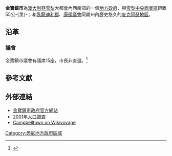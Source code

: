 {{noteTA
|G1=地名
}}
{{Infobox Australian Place | type = lga 
| name     = 金寶鎮市
| state    = 新南威爾斯州
| image    = Campbelltown lga sydney.png
| pop      = 143,076 (2006)
| pop_footnotes = <ref>{{Census 2006 AUS | id = LGA11500 | name = Campbelltown (C) (Local Government Area)|quick=on|accessdate=2007-11-29}}</ref>
| density  = 483
| area     = 312
| est      = 
| seat     = 金寶鎮
| mayor    = Russell Matheson
| region   = [[悉尼|雪梨]]
| logo     = 
| url      = http://www.campbelltown.nsw.gov.au/
| stategov = 金寶鎮、Macquarie Fields、康頓、臥龍迪利
| fedgov   = Macarthur、Werriwa
| near-nw  = [[康頓議會|康頓]]
| near-n   = [[利物浦市_(新南威爾斯州)|利物浦]]
| near-ne  = [[薩瑟蘭郡|薩瑟蘭]]
| near-e   = [[薩瑟蘭郡|薩瑟蘭]]
| near-w   = [[康頓議會|康頓]]
| near-sw  = [[臥龍迪利郡|臥龍迪利]]
| near-s   = [[臥龍迪利郡|臥龍迪利]]
| near-se  = [[卧龙岗_(新南威尔士州)|臥龍崗]]
}}
'''金寶鎮市'''為[[澳大利亞|澳大利亞]][[悉尼|雪梨]]大都會內西南部的一個[[地方政府區域|地方政府]]，與[[雪梨中央商業區|雪梨中央商業區]]距離55公-{里}-；和[[臥龍迪利郡|臥龍迪利郡]]、[[康頓議會|康頓議會]]同屬州內歷史悠久的[[麥克阿瑟地區|麥克阿瑟地區]]。

== 沿革 ==
<!-- Unsourced image removed: [[image:LGAweb2.jpg|right]] 
Campbelltown was founded in 1820, named after Elizabeth Macquarie née Campbell, wife of the then Governor of New South Wales [[Lachlan_Macquarie|Lachlan Macquarie]]. The town was one of a series of south-western settlements being established by Macquarie at that time. Others include Ingleburn and [[Liverpool,_New_South_Wales|Liverpool]].

Campbelltown Council was originally incorporated in 1882. The present boundaries of the City of Campbelltown were largely formed in 1949, following the amalgamation of the Municipalities of Ingleburn (incorporated in April 1896) and Campbelltown, as part of a rationalisation of local government areas across New South Wales following World War II.

Campbelltown was designated in the early 1960s in the [[Sydney_Region_Outline_Plan|Sydney Region Outline Plan]], prepared by the [[Planning_Commission_of_New_South_Wales|Planning Commission of New South Wales]] as a satellite city, and a regional capital for the south west of Sydney. There was extensive building and population growth in the intervening time and the government surrounded the township with areas which were set aside for public and private housing and industry.

Campbelltown was declared a City by the Hon. P.H. Morton MLA, Minister for Local Government and Highways, on May 4, 1968. That same day saw the arrival of the first electric train to Campbelltown from Sydney.

As a City, Campbelltown honoured the 1st Signals Regiment (now the 1st Joins Support Unit) with the medieval custom of the Freedom of the City. The Mayor, Alderman Clive Tregear, wanted to recognise the contribution to the units based at the Ingleburn Army Barracks. The Regiment marched through Campbelltown until it got transferred to Queensland in the late 1980s.

Campbelltown was presented with its own coat of arms in 1969. The Arms were based those on the Arms of the Campbell Family in Scotland.

Campbelltown today acts as a significant regional centre for southwestern Sydney with a rail line, major hospital, university and several shopping centres.

== 政治 ==
Two [[Australian_House_of_Representatives|federal electorates]] overlap the City of Campbelltown, [[Division_of_Werriwa|Werriwa]] and [[Division_of_Macarthur|Macarthur]]. Four [[New_South_Wales_Legislative_Assembly|state electorates]] overlap Campbelltown: [[Electoral_district_of_Camden|Camden]], [[Electoral_district_of_Campbelltown|Campbelltown]], [[Electoral_district_of_Macquarie_Fields|Macquarie Fields]] and the [[Electoral_district_of_Wollondilly|Wollondilly]].-->

=== 議會 ===
金寶鎮市議會有議席15座，市長非直選。<ref name=EC>{{cite web|url = http://www.lg.elections.nsw.gov.au/LGE2008/result.Campbelltown.html|title = Campbelltown City Council|work = 2008 Election results|publisher = Electoral Commission NSW|accessdate = 2009-06-16}}{{Dead link|date=2019年11月 |bot=InternetArchiveBot |fix-attempted=yes }}</ref> 

<!--=== 州政治 ===
Labor candidates have dominated state and federal elections in Campbelltown over recent decades, and currently hold all four state electorates in Campbelltown.

The seat of Camden predominantly covers the neighbouring [[Camden_Council|Camden Council]], only including small parts of Campbelltown west of the Hume Highway, and is currently held by Labor's [[Geoff_Corrigan|Geoff Corrigan]], the former Mayor of Camden. The seat was won off the Liberal Party at the 2003 State election.

The seat of Campbelltown covers southern parts of the City of Campbelltown, and is held by Labor's [[Graham_West|Graham West]]. The seat was previously held by Olympics Minister [[Michael_Knight_(Australian_politician)|Michael Knight]], prior to his resignation in 2001, which triggered a by-election, won by Labor candidate [[Graham_West|Graham West]].

The seat of Macquarie Fields covers northern parts of Campbelltown and some of the newer estates of [[City_of_Liverpool|Liverpool]], and is held by Labor's Dr [[Andrew_McDonald_(Australian_politician)|Andrew McDonald]]. The seat was held for many years by senior NSW minister [[Craig_Knowles|Craig Knowles]], who retired in 2005 in conjunction with the retirement of Premier [[Bob_Carr|Bob Carr]] and Deputy Premier [[Andrew_Refshauge|Andrew Refshauge]]. Cr [[Steven_Chaytor|Steven Chaytor]], an advisor to former Prime Minister [[Gough_Whitlam|Gough Whitlam]] and Campbelltown City councillor, gained the seat in a September [[Macquarie_Fields_state_by-election,_2005|by-election]]. On January 19, 2007, Steven Chaytor withdrew as a candidate for Macquarie Fields for the March 2007 election, following his conviction for assaulting his former girlfriend, which was overturned on appeal after the 2007 election. He was replaced by Dr McDonald as Labor candidate, who went on to win the seat.

The seat of Wollondilly covers parts of southern Campbelltown, as well as covering [[Wollondilly_Shire|Wollondilly Shire]]. It was created in the 2006 NSW redistribution, and was first won at the 2007 election by former Wollondilly Mayor and Labor candidate Cr Phil Costa.

=== 聯邦政治 ===
Campbelltown is divided between two federal electorates, with the northern half of the city being taken in by the [[Division_of_Werriwa|Division of Werriwa]] and the southern half of the city being taken in by the [[Division_of_Macarthur|Division of Macarthur]].

Werriwa has been held by the [[Australian_Labor_Party|Australian Labor Party]] for over 70 years, and was held by [[Opposition_(parliamentary)|Leader of the Opposition]] [[Mark_Latham|Mark Latham]] prior to his resignation in early 2005. Following this [[Werriwa_by-election,_2005|by-election]] in March 2005, Labor's [[Chris_Hayes_(politician)|Chris Hayes]] was elected to the [[Australian_House_of_Representatives|House of Representatives]].

Macarthur has been traditionally a [[bellwether|bellwether]] seat, which shifted northwards into Campbelltown following the 1998 [[Redistribution_(Australia)|redistribution]]. While this redistribution made the seat, held at the time by former NSW Liberal Premier [[John_Fahey_(politician)|John Fahey]], notionally Labor, the nomination of former ultra-marathon runner [[Pat_Farmer|Pat Farmer]] for the Liberal party helped defeat the Labor Party, and the seat briefly became a safe Liberal seat. At the 2007 Australian Federal Election, however, Farmer suffered a massive swing against him and he retained the seat only narrowly.-->

== 參考文獻 ==
{{reflist}}

{{commons|Campbelltown Heritage}}

== 外部連結 ==
* [http://www.campbelltown.nsw.gov.au/ 金寶鎮市政府官方網站]
* [http://www.abs.gov.au/ausstats/abs@census.nsf/Lookup2001Census/B903BCF89AF83C4ACA256BC0000D1E40 2001年人口調查]
* [[:voy:en:Campbelltown|Campbelltown on Wikivoyage]]

{{Sydney regions}}

{{coord|34|04|S|150|49|E|display=title|region:AU_type:adm2nd_source:dewiki}}

{{DEFAULTSORT:City Of Campbelltown (New South Wales)}}
[[Category:悉尼地方政府區域|Category:悉尼地方政府區域]]